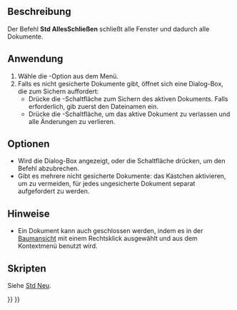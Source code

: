 <languages/>

{{Docnav/de
|[[Std_CloseActiveWindow/de|Schließen]]
|[[Std_Save/de|Speichern]]
|[[Std_File_Menu/de|Std Menü Datei]]
|IconL=Std_CloseActiveWindow.svg
|IconR=Std_Save.svg
|IconC=Freecad.svg
}}

{{GuiCommand/de
|Name=Std_CloseAllWindows
|Name/de=Std AllesSchließen
|MenuLocation=Datei → Alles schließen
|Workbenches=Alle
|SeeAlso=[[Std_CloseActiveWindow/de|Std Schließen]]
}}

<span id="Description"></span>
== Beschreibung ==

Der Befehl '''Std AllesSchließen''' schließt alle Fenster und dadurch alle Dokumente.

<span id="Usage"></span>
== Anwendung ==

# Wähle die {{MenuCommand|Datei → [[Image:Std_CloseAllWindows.svg|16px]] Alles Schließen}}-Option aus dem Menü.
# Falls es nicht gesicherte Dokumente gibt, öffnet sich eine Dialog-Box, die zum Sichern auffordert:
#* Drücke die {{Button|Speichern}}-Schaltfläche zum Sichern des aktiven Dokuments. Falls erforderlich, gib zuerst den Dateinamen ein.
#* Drücke die {{Button|Schließen ohne zu Speichern}}-Schaltfläche, um das aktive Dokument zu verlassen und alle Änderungen zu verlieren.

<span id="Options"></span>
==Optionen==

* Wird die Dialog-Box angezeigt, {{KEY|Esc}} oder die Schaltfläche {{KEY|Abbrechen}} drücken, um den Befehl abzubrechen.
* Gibt es mehrere nicht gesicherte Dokumente: das Kästchen {{MenuCommand|Antwort auf alle anwenden}} aktivieren, um zu vermeiden, für jedes ungesicherte Dokument separat aufgefordert zu werden.

<span id="Notes"></span>
==Hinweise==

* Ein Dokument kann auch geschlossen werden, indem es in der [[Tree_view/de|Baumansicht]] mit einem Rechtsklick ausgewählt und  {{MenuCommand|Dokument schließen}} aus dem Kontextmenü benutzt wird.

<span id="Scripting"></span>
==Skripten==

Siehe [[Std_New/de#Scripting|Std Neu]].


{{Docnav/de
|[[Std_CloseActiveWindow/de|Schließen]]
|[[Std_Save/de|Speichern]]
|[[Std_File_Menu/de|Std Menü Datei]]
|IconL=Std_CloseActiveWindow.svg
|IconR=Std_Save.svg
|IconC=Freecad.svg
}}

{{Std_Base_navi{{#translation:}}}}
{{Userdocnavi{{#translation:}}}}